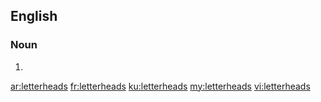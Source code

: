 ==English==

===Noun===
{{head|en}}

# {{plural of|letterhead}}

[[ar:letterheads]]
[[fr:letterheads]]
[[ku:letterheads]]
[[my:letterheads]]
[[vi:letterheads]]